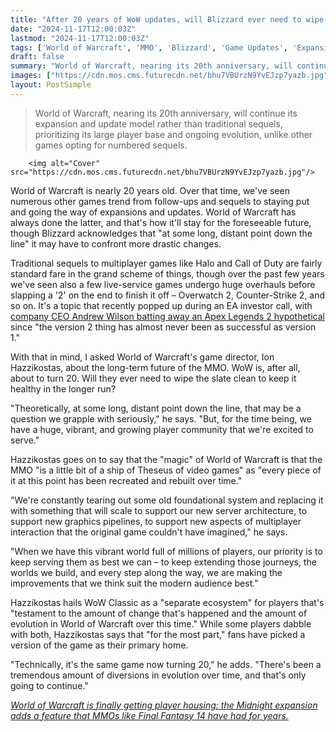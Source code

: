 ```yaml
---
title: "After 20 years of WoW updates, will Blizzard ever need to wipe the slate clean? Maybe 'at some long, distant point,' but the MMO has already been totally 'rebuilt'"
date: "2024-11-17T12:00:03Z"
lastmod: "2024-11-17T12:00:03Z"
tags: ['World of Warcraft', 'MMO', 'Blizzard', 'Game Updates', 'Expansions', 'Live Service']
draft: false
summary: "World of Warcraft, nearing its 20th anniversary, will continue its expansion and update model rather than traditional sequels, prioritizing its large player base and ongoing evolution, unlike other games opting for numbered sequels."
images: ["https://cdn.mos.cms.futurecdn.net/bhu7VBUrzN9YvEJzp7yazb.jpg"]
layout: PostSimple
---
```

> World of Warcraft, nearing its 20th anniversary, will continue its expansion and update model rather than traditional sequels, prioritizing its large player base and ongoing evolution, unlike other games opting for numbered sequels.


        <img alt="Cover" src="https://cdn.mos.cms.futurecdn.net/bhu7VBUrzN9YvEJzp7yazb.jpg"/>
        
World of Warcraft is nearly 20 years old. Over that time, we've seen numerous other games trend from follow-ups and sequels to staying put and going the way of expansions and updates. World of Warcraft has always done the latter, and that's how it'll stay for the foreseeable future, though Blizzard acknowledges that "at some long, distant point down the line" it may have to confront more drastic changes. 

Traditional sequels to multiplayer games like Halo and Call of Duty are fairly standard fare in the grand scheme of things, though over the past few years we've seen also a few live-service games undergo huge overhauls before slapping a '2' on the end to finish it off – Overwatch 2, Counter-Strike 2, and so on. It's a topic that recently popped up during an EA investor call, with [company CEO Andrew Wilson batting away an Apex Legends 2 hypothetical](https://www.gamesradar.com/games/fps/dont-expect-an-overwatch-2-style-apex-legends-2-ea-boss-says-the-version-2-thing-has-almost-never-been-as-successful-as-version-1/) since "the version 2 thing has almost never been as successful as version 1."

With that in mind, I asked World of Warcraft's game director, Ion Hazzikostas, about the long-term future of the MMO. WoW is, after all, about to turn 20. Will they ever need to wipe the slate clean to keep it healthy in the longer run? 

"Theoretically, at some long, distant point down the line, that may be a question we grapple with seriously," he says. "But, for the time being, we have a huge, vibrant, and growing player community that we're excited to serve."

Hazzikostas goes on to say that the "magic" of World of Warcraft is that the MMO "is a little bit of a ship of Theseus of video games" as "every piece of it at this point has been recreated and rebuilt over time."

"We're constantly tearing out some old foundational system and replacing it with something that will scale to support our new server architecture, to support new graphics pipelines, to support new aspects of multiplayer interaction that the original game couldn't have imagined," he says.

"When we have this vibrant world full of millions of players, our priority is to keep serving them as best we can – to keep extending those journeys, the worlds we build, and every step along the way, we are making the improvements that we think suit the modern audience best." 

Hazzikostas hails WoW Classic as a "separate ecosystem" for players that's "testament to the amount of change that's happened and the amount of evolution in World of Warcraft over this time." While some players dabble with both, Hazzikostas says that "for the most part," fans have picked a version of the game as their primary home.

"Technically, it's the same game now turning 20," he adds. "There's been a tremendous amount of diversions in evolution over time, and that's only going to continue."

[<em>World of Warcraft is finally getting player housing: the Midnight expansion adds a feature that MMOs like Final Fantasy 14 have had for years.</em>](https://www.gamesradar.com/games/world-of-warcraft/world-of-warcraft-is-finally-getting-player-housing-the-midnight-expansion-adds-a-feature-that-mmos-like-final-fantasy-14-have-had-for-years/)
        